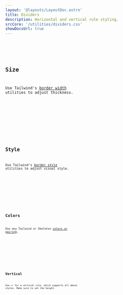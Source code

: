 ```yaml
---
layout: '@layouts/LayoutDoc.astro'
title: Dividers
description: Horizontal and vertical rule styling.
srcCore: '/utilities/dividers.css'
showDocsUrl: true
---
```




<Preview client:load>
	<Fragment slot="preview">
		<Example />
	</Fragment>
	<Fragment slot="code">
		<Code code={ExampleRaw} lang="astro" />
	</Fragment>
</Preview>

## Size

Use Tailwind's [border width](https://tailwindcss.com/docs/border-width) utilities to adjust thickness.

<Preview client:load>
	<Fragment slot="preview">
		<ExampleSize />
	</Fragment>
	<Fragment slot="code">
		<Code code={ExampleSizeRaw} lang="astro" />
	</Fragment>
</Preview>

## Style

Use Tailwind's [border style](https://tailwindcss.com/docs/border-style) utilities to adjust visual style.

<Preview client:load>
	<Fragment slot="preview">
		<ExampleStyle />
	</Fragment>
	<Fragment slot="code">
		<Code code={ExampleStyleRaw} lang="astro" />
	</Fragment>
</Preview>

## Colors

Use any Tailwind or Skeleton [colors or pairing](/docs/design/colors).

<Preview client:load>
	<Fragment slot="preview">
		<ExampleColors />
	</Fragment>
	<Fragment slot="code">
		<Code code={ExampleColorsRaw} lang="astro" />
	</Fragment>
</Preview>

## Vertical

Use `vr` for a vertical rule, which supports all above styles. Make sure to set the height.

<Preview client:load>
	<Fragment slot="preview">
		<ExampleVert />
	</Fragment>
	<Fragment slot="code">
		<Code code={ExampleVertRaw} lang="astro" />
	</Fragment>
</Preview>
